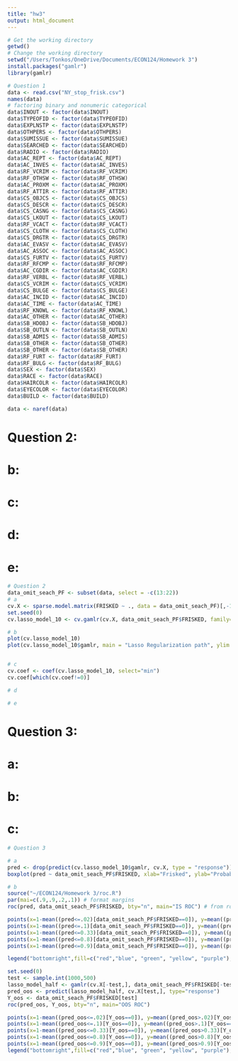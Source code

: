 ```yaml
---
title: "hw3"
output: html_document
---
```


```r
# Get the working directory
getwd()
# Change the working directory
setwd("/Users/Tonkos/OneDrive/Documents/ECON124/Homework 3")
install.packages("gamlr")
library(gamlr)
```


```r
# Question 1
data <- read.csv("NY_stop_frisk.csv")
names(data)
# factoring binary and nonumeric categorical
data$INOUT <- factor(data$INOUT)
data$TYPEOFID <- factor(data$TYPEOFID)
data$EXPLNSTP <- factor(data$EXPLNSTP)
data$OTHPERS <- factor(data$OTHPERS)
data$SUMISSUE <- factor(data$SUMISSUE)
data$SEARCHED <- factor(data$SEARCHED)
data$RADIO <- factor(data$RADIO)
data$AC_REPT <- factor(data$AC_REPT)
data$AC_INVES <- factor(data$AC_INVES)
data$RF_VCRIM <- factor(data$RF_VCRIM)
data$RF_OTHSW <- factor(data$RF_OTHSW)
data$AC_PROXM <- factor(data$AC_PROXM)
data$RF_ATTIR <- factor(data$RF_ATTIR)
data$CS_OBJCS <- factor(data$CS_OBJCS)
data$CS_DESCR <- factor(data$CS_DESCR)
data$CS_CASNG <- factor(data$CS_CASNG)
data$CS_LKOUT <- factor(data$CS_LKOUT)
data$RF_VCACT <- factor(data$RF_VCACT)
data$CS_CLOTH <- factor(data$CS_CLOTH)
data$CS_DRGTR <- factor(data$CS_DRGTR)
data$AC_EVASV <- factor(data$AC_EVASV)
data$AC_ASSOC <- factor(data$AC_ASSOC)
data$CS_FURTV <- factor(data$CS_FURTV)
data$RF_RFCMP <- factor(data$RF_RFCMP)
data$AC_CGDIR <- factor(data$AC_CGDIR)
data$RF_VERBL <- factor(data$RF_VERBL)
data$CS_VCRIM <- factor(data$CS_VCRIM)
data$CS_BULGE <- factor(data$CS_BULGE)
data$AC_INCID <- factor(data$AC_INCID)
data$AC_TIME <- factor(data$AC_TIME)
data$RF_KNOWL <- factor(data$RF_KNOWL)
data$AC_OTHER <- factor(data$AC_OTHER)
data$SB_HDOBJ <- factor(data$SB_HDOBJ)
data$SB_OUTLN <- factor(data$SB_OUTLN)
data$SB_ADMIS <- factor(data$SB_ADMIS)
data$SB_OTHER <- factor(data$SB_OTHER)
data$SB_OTHER <- factor(data$SB_OTHER)
data$RF_FURT <- factor(data$RF_FURT)
data$RF_BULG <- factor(data$RF_BULG)
data$SEX <- factor(data$SEX)
data$RACE <- factor(data$RACE)
data$HAIRCOLR <- factor(data$HAIRCOLR)
data$EYECOLOR <- factor(data$EYECOLOR)
data$BUILD <- factor(data$BUILD)

data <- naref(data)
```
# Question 2:

# b:

# c:

# d:

# e:

```r
# Question 2
data_omit_seach_PF <- subset(data, select = -c(13:22))
# a
cv.X <- sparse.model.matrix(FRISKED ~ ., data = data_omit_seach_PF)[,-1]
set.seed(0)
cv.lasso_model_10 <- cv.gamlr(cv.X, data_omit_seach_PF$FRISKED, family="binomial", nfold = 10)

# b
plot(cv.lasso_model_10)
plot(cv.lasso_model_10$gamlr, main = "Lasso Regularization path", ylim = c(-8, 2))


# c
cv.coef <- coef(cv.lasso_model_10, select="min")
cv.coef[which(cv.coef!=0)]

# d

# e

```
# Question 3:

# a:

# b:

# c:
```r
# Question 3

# a
pred <- drop(predict(cv.lasso_model_10$gamlr, cv.X, type = "response"))
boxplot(pred ~ data_omit_seach_PF$FRISKED, xlab="Frisked", ylab="Probability of Frisk", col=c("blue","red"))

# b
source("~/ECON124/Homework 3/roc.R")
par(mai=c(.9,.9,.2,.1)) # format margins
roc(pred, data_omit_seach_PF$FRISKED, bty="n", main="IS ROC") # from roc.R

points(x=1-mean((pred<=.02)[data_omit_seach_PF$FRISKED==0]), y=mean((pred>.02)[data_omit_seach_PF$FRISKED==1]), cex=1.5, pch=20, col='red') 
points(x=1-mean((pred<=.1)[data_omit_seach_PF$FRISKED==0]), y=mean((pred>.1)[data_omit_seach_PF$FRISKED==1]), cex=1.5, pch=20, col='blue') 
points(x=1-mean((pred<=0.33)[data_omit_seach_PF$FRISKED==0]), y=mean((pred>0.33)[data_omit_seach_PF$FRISKED==1]), cex=1.5, pch=20, col='green') 
points(x=1-mean((pred<=0.8)[data_omit_seach_PF$FRISKED==0]), y=mean((pred>0.8)[data_omit_seach_PF$FRISKED==1]), cex=1.5, pch=20, col='yellow')
points(x=1-mean((pred<=0.9)[data_omit_seach_PF$FRISKED==0]), y=mean((pred>0.9)[data_omit_seach_PF$FRISKED==1]), cex=1.5, pch=20, col='purple')

legend("bottomright",fill=c("red","blue", "green", "yellow", "purple"), legend=c("p=0.02","p=0.1", "p=0.33", "p=0.8", "p=0.9"),bty="n",title="cutoffs")

set.seed(0)
test <- sample.int(1000,500)
lasso_model_half <- gamlr(cv.X[-test,], data_omit_seach_PF$FRISKED[-test], family = "binomial")
pred_oos <- predict(lasso_model_half, cv.X[test,], type="response")
Y_oos <- data_omit_seach_PF$FRISKED[test]
roc(pred_oos, Y_oos, bty="n", main="OOS ROC")

points(x=1-mean((pred_oos<=.02)[Y_oos==0]), y=mean((pred_oos>.02)[Y_oos==1]), cex=1.5, pch=20, col='red') 
points(x=1-mean((pred_oos<=.1)[Y_oos==0]), y=mean((pred_oos>.1)[Y_oos==1]), cex=1.5, pch=20, col='blue') 
points(x=1-mean((pred_oos<=0.33)[Y_oos==0]), y=mean((pred_oos>0.33)[Y_oos==1]), cex=1.5, pch=20, col='green') 
points(x=1-mean((pred_oos<=0.8)[Y_oos==0]), y=mean((pred_oos>0.8)[Y_oos==1]), cex=1.5, pch=20, col='yellow')
points(x=1-mean((pred_oos<=0.9)[Y_oos==0]), y=mean((pred_oos>0.9)[Y_oos==1]), cex=1.5, pch=20, col='purple')
legend("bottomright",fill=c("red","blue", "green", "yellow", "purple"), legend=c("p=0.02","p=0.1", "p=0.33", "p=0.8", "p=0.9"),bty="n",title="cutoffs")

```